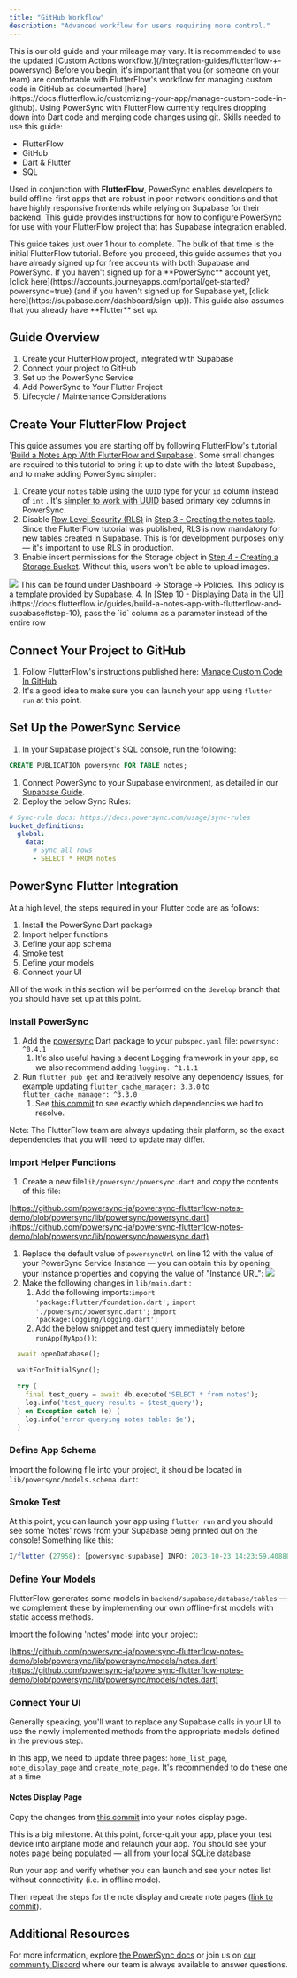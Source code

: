 ```yaml
---
title: "GitHub Workflow"
description: "Advanced workflow for users requiring more control."
---
```


<Note>
  This is our old guide and your mileage may vary. It is recommended to use the updated [Custom Actions workflow.](/integration-guides/flutterflow-+-powersync)
</Note>

<Info>
  Before you begin, it's important that you (or someone on your team) are comfortable with FlutterFlow's workflow for managing custom code in GitHub as documented [here](https://docs.flutterflow.io/customizing-your-app/manage-custom-code-in-github). Using PowerSync with FlutterFlow currently requires dropping down into Dart code and merging code changes using git.
</Info>

<Check>
Skills needed to use this guide:

* FlutterFlow
* GitHub
* Dart & Flutter
* SQL
</Check>

Used in conjunction with **FlutterFlow**, PowerSync enables developers to build offline-first apps that are robust in poor network conditions and that have highly responsive frontends while relying on Supabase for their backend. This guide provides instructions for how to configure PowerSync for use with your FlutterFlow project that has Supabase integration enabled.

<Check>
  This guide takes just over 1 hour to complete. The bulk of that time is the initial FlutterFlow tutorial.
</Check>

<Info>
  Before you proceed, this guide assumes that you have already signed up for free accounts with both Supabase and PowerSync. If you haven't signed up for a **PowerSync** account yet, [click here](https://accounts.journeyapps.com/portal/get-started?powersync=true) (and if you haven't signed up for Supabase yet, [click here](https://supabase.com/dashboard/sign-up)). This guide also assumes that you already have **Flutter** set up.
</Info>

## Guide Overview

1. Create your FlutterFlow project, integrated with Supabase
2. Connect your project to GitHub
3. Set up the PowerSync Service
4. Add PowerSync to Your Flutter Project
5. Lifecycle / Maintenance Considerations

## Create Your FlutterFlow Project

This guide assumes you are starting off by following FlutterFlow's tutorial '[Build a Notes App With FlutterFlow and Supabase](https://docs.flutterflow.io/guides/build-a-notes-app-with-flutterflow-and-supabase)'. Some small changes are required to this tutorial to bring it up to date with the latest Supabase, and to make adding PowerSync simpler:

1. Create your `notes` table using the `UUID` type for your `id` column instead of `int` . It's [simpler to work with UUID](/usage/sync-rules/client-id) based primary key columns in PowerSync.
2. Disable [Row Level Security (RLS)](https://supabase.com/docs/guides/database/postgres/row-level-security) in [Step 3 - Creating the notes table](https://docs.flutterflow.io/guides/build-a-notes-app-with-flutterflow-and-supabase#3.-creating-the-notes-table). Since the FlutterFlow tutorial was published, RLS is now mandatory for new tables created in Supabase. This is for development purposes only — it's important to use RLS in production.
3. Enable insert permissions for the Storage object in [Step 4 - Creating a Storage Bucket](https://docs.flutterflow.io/guides/build-a-notes-app-with-flutterflow-and-supabase#4.-creating-a-storage-bucket-in-supabase-for-storing-images). Without this, users won't be able to upload images.
<Frame>
  <img src="/images/integration-70.avif"/>
</Frame>
This can be found under Dashboard -> Storage -> Policies. This policy is a template provided by Supabase.
4. In [Step 10 - Displaying Data in the UI](https://docs.flutterflow.io/guides/build-a-notes-app-with-flutterflow-and-supabase#step-10), pass the `id` column as a parameter instead of the entire row

## Connect Your Project to GitHub

1. Follow FlutterFlow's instructions published here: [Manage Custom Code In GitHub](https://docs.flutterflow.io/customizing-your-app/manage-custom-code-in-github#9.-deploy-from-the-main-branch)
2. It's a good idea to make sure you can launch your app using `flutter run` at this point.

## Set Up the PowerSync Service

1. In your Supabase project's SQL console, run the following:

```sql
CREATE PUBLICATION powersync FOR TABLE notes;
```

1. Connect PowerSync to your Supabase environment, as detailed in our [Supabase Guide](/integration-guides/supabase-+-powersync#connect-powersync-to-your-supabase).
2. Deploy the below Sync Rules:

```yaml
# Sync-rule docs: https://docs.powersync.com/usage/sync-rules
bucket_definitions:
  global:
    data:
      # Sync all rows
      - SELECT * FROM notes
```

## PowerSync Flutter Integration

At a high level, the steps required in your Flutter code are as follows:

1. Install the PowerSync Dart package
2. Import helper functions
3. Define your app schema
4. Smoke test
5. Define your models
6. Connect your UI

All of the work in this section will be performed on the `develop` branch that you should have set up at this point.

### Install PowerSync

1. Add the [powersync](https://pub.dev/packages/powersync) Dart package to your `pubspec.yaml` file: `powersync: ^0.4.1`
   1. It's also useful having a decent Logging framework in your app, so we also recommend adding `logging: ^1.1.1`
2. Run `flutter pub get` and iteratively resolve any dependency issues, for example updating `flutter_cache_manager: 3.3.0` to `flutter_cache_manager: ^3.3.0`
   1. See [this commit](https://github.com/powersync-ja/powersync-flutterflow-notes-demo/commit/3e5864b9eb41f11600c3a7d595822d50ec2074a1#diff-8b7e9df87668ffa6a04b32e1769a33434999e54ae081c52e5d943c541d4c0d25) to see exactly which dependencies we had to resolve.

<Info>
  Note: The FlutterFlow team are always updating their platform, so the exact dependencies that you will need to update may differ.
</Info>

### Import Helper Functions

1. Create a new file`lib/powersync/powersync.dart` and copy the contents of this file:

[https://github.com/powersync-ja/powersync-flutterflow-notes-demo/blob/powersync/lib/powersync/powersync.dart](https://github.com/powersync-ja/powersync-flutterflow-notes-demo/blob/powersync/lib/powersync/powersync.dart)

1. Replace the default value of `powersyncUrl` on line 12 with the value of your PowerSync Service Instance — you can obtain this by opening your Instance properties and copying the value of "Instance URL":
   <Frame>
     <img src="/images/integration-71.avif" />
   </Frame>
2. Make the following changes in `lib/main.dart` :
   1. Add the following imports:`import 'package:flutter/foundation.dart';` `import './powersync/powersync.dart';`
      `import 'package:logging/logging.dart';`
   2. Add the below snippet and test query immediately before `runApp(MyApp())`:

```dart
  await openDatabase();

  waitForInitialSync();

  try {
    final test_query = await db.execute('SELECT * from notes');
    log.info('test_query results = $test_query');
  } on Exception catch (e) {
    log.info('error querying notes table: $e');
  }
```

### Define App Schema

Import the following file into your project, it should be located in `lib/powersync/models.schema.dart`:

### Smoke Test

At this point, you can launch your app using `flutter run` and you should see some 'notes' rows from your Supabase being printed out on the console! Something like this:

```js
I/flutter (27958): [powersync-supabase] INFO: 2023-10-23 14:23:59.408889: test_query results = [{id: 4aeaabcd-4143-438d-a49b-903e051ec4bc, id:1: 4aeaabcd-4143-438d-a49b-903e051ec4bc, created_at: 2023-10-23 13:26:34.436Z, title: first note, note: success!, image_link: https://xyz.supabase.co/storage/v1/object/public/notes/users/uploads/1698089188788000.png}, {id: 56e99a0f-3e47-4d12-8fbe-5cb2b45da8ec, id:1: 56e99a0f-3e47-4d12-8fbe-5cb2b45da8ec, created_at: 2023-10-23 13:27:51.015Z, title: second note, note: workes :) , image_link: https://xyz.supabase.co/storage/v1/object/public/notes/users/uploads/1698089268369000.png}]
```

### Define Your Models

FlutterFlow generates some models in `backend/supabase/database/tables` — we complement these by implementing our own offline-first models with static access methods.

Import the following 'notes' model into your project:

[https://github.com/powersync-ja/powersync-flutterflow-notes-demo/blob/powersync/lib/powersync/models/notes.dart](https://github.com/powersync-ja/powersync-flutterflow-notes-demo/blob/powersync/lib/powersync/models/notes.dart)

### Connect Your UI

Generally speaking, you'll want to replace any Supabase calls in your UI to use the newly implemented methods from the appropriate models defined in the previous step.

In this app, we need to update three pages: `home_list_page`, `note_display_page` and `create_note_page`. It's recommended to do these one at a time.

#### Notes Display Page

Copy the changes from [this commit](https://github.com/powersync-ja/powersync-flutterflow-notes-demo/commit/ca4636e687843b6709aff77d1f630508b1247a9e) into your notes display page.

<Check>
  This is a big milestone. At this point, force-quit your app, place your test device into airplane mode and relaunch your app. You should see your notes page being populated — all from your local SQLite database
</Check>

Run your app and verify whether you can launch and see your notes list without connectivity (i.e. in offline mode).

Then repeat the steps for the note display and create note pages ([link to commit](https://github.com/powersync-ja/powersync-flutterflow-notes-demo/commit/86d0c3827679b5b2357a420d49ccca2c543360b7)).

## Additional Resources

For more information, explore [the PowerSync docs](/intro/powersync-overview) or join us on [our community Discord](https://discord.gg/powersync) where our team is always available to answer questions.
